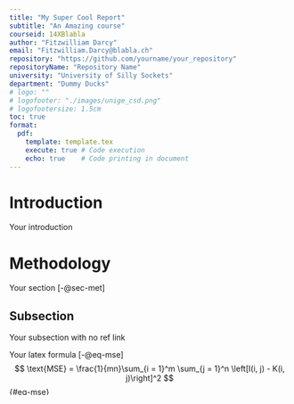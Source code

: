 ```yaml
---
title: "My Super Cool Report"
subtitle: "An Amazing course"
courseid: 14XBlabla
author: "Fitzwilliam Darcy"
email: "Fitzwilliam.Darcy@blabla.ch"
repository: "https://github.com/yourname/your_repository"
repositoryName: "Repository Name"
university: "University of Silly Sockets"
department: "Dummy Ducks"
# logo: ""
# logofooter: "./images/unige_csd.png"
# logofootersize: 1.5cm
toc: true
format:
  pdf:
    template: template.tex
    execute: true # Code execution
    echo: true    # Code printing in document
---
```


\newpage

# Introduction

Your introduction

# Methodology {#sec-met}

Your section [-@sec-met]

## Subsection

Your subsection with no ref link

Your latex formula [-@eq-mse]
$$
\text{MSE} = \frac{1}{mn}\sum_{i = 1}^m \sum_{j = 1}^n \left[I(i, j) - K(i, j)\right]^2
$$ {#eq-mse}

# Implementation

Blabla
```python
#| echo: true #print your code
print("Hello")
```
```bash
echo "Coucou"
```

# Results

Blablablablabla

# Discussion

Blablablablblablblablalblablal

# Conclusion

Blablablablblablblablalblablalablablablblablblablalblablal
